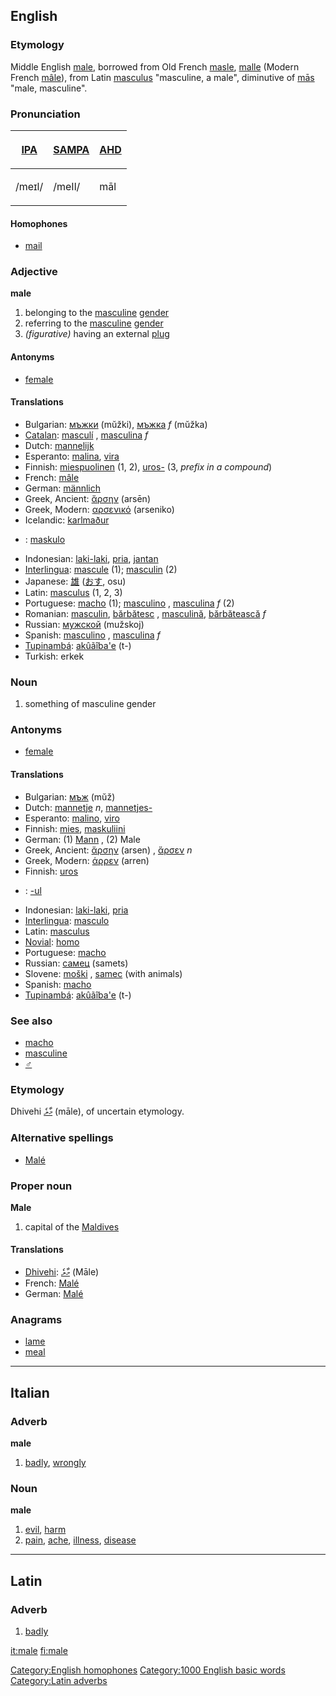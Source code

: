 ==English==

===Etymology===
Middle English [[male]], borrowed from Old French [[masle]], [[malle]] (Modern French [[mâle]]), from Latin [[masculus]] "masculine, a male", diminutive of [[mas|mās]] "male, masculine".

===Pronunciation===
{| border=1 cellpadding=5
! [[w:IPA|IPA]] !! [[w:SAMPA|SAMPA]] !! [[AHD]]
|-
| /meɪl/ || /meIl/ || māl
|}

====Homophones====
*[[mail]]
[[Category:English homophones]]

===Adjective===
'''male''' {{notcomp}}

#belonging to the [[masculine]] [[gender]]
#referring to the [[masculine]] [[gender]]
#''(figurative)'' having an external [[plug]]

====Antonyms====
*[[female]]

====Translations====
{{top}}
*Bulgarian: [[мъжки]] {{m}} (mŭžki), [[мъжка]] ''f'' (mŭžka)
*[[Catalan]]: [[masculí]] {{m}}, [[masculina]] ''f''
*Dutch: [[mannelijk]]
*Esperanto: [[malina]], [[vira]]
*Finnish: [[miespuolinen]] (1, 2), [[uros|uros-]] (3, ''prefix in a compound'')
*French: [[mâle]]
*German: [[männlich]]
*Greek, Ancient: [[ἄρσην]] (arsēn)
*Greek, Modern: [[αρσενικό]] (arseniko)
*Icelandic: [[karlmaður]]
*{{io}}: [[maskulo]]
{{mid}}
*Indonesian: [[laki-laki]], [[pria]], [[jantan]]
*[[Interlingua]]: [[mascule]] (1); [[masculin]] (2)
*Japanese: [[雄]] ([[おす]], osu)
*Latin: [[masculus]] (1, 2, 3)
*Portuguese: [[macho]] {{m}} (1); [[masculino]] {{m}}, [[masculina]] ''f'' (2)
*Romanian: [[masculin]], [[bărbătesc]] {{m}}, [[masculină]], [[bărbătească]] ''f''
*Russian: [[мужской]] (mužskoj)
*Spanish: [[masculino]] {{m}}, [[masculina]] ''f''
*[[Tupinambá]]: [[akûãîba'e]] (t-)
*Turkish: erkek
{{bottom}}

===Noun===
{{en-noun-reg}}

#something of masculine gender

===Antonyms===
*[[female]]

====Translations====
{{top}}
*Bulgarian: [[мъж]] {{m}} (mŭž)
*Dutch: [[mannetje]] ''n'', [[mannetjes-]]
*Esperanto: [[malino]], [[viro]]
*Finnish: [[mies]], [[maskuliini]]
*German: (1) [[Mann]] {{m}}, (2) Male
*Greek, Ancient: [[ἄρσην]] (arsen) {{m}}, [[ἄρσεν]] ''n''
*Greek, Modern: [[άρρεν]] (arren)
*Finnish: [[uros]]
*{{io}}: [[-ul]]
{{mid}}
*Indonesian: [[laki-laki]], [[pria]]
*[[Interlingua]]: [[masculo]]
*Latin: [[masculus]]
*[[Novial]]: [[homo]]
*Portuguese: [[macho]] {{m}}
*Russian: [[самец]] (samets)
*Slovene: [[moški]] {{m}}, [[samec]] {{m}} (with animals)
*Spanish: [[macho]] {{m}}
*[[Tupinambá]]: [[akûãîba'e]] (t-)
{{bottom}}

===See also===
*[[macho]]
*[[masculine]]
*[[♂]]

===Etymology===
Dhivehi [[މާލެ]] (māle), of uncertain etymology.

===Alternative spellings===
*[[Malé]] 

===Proper noun===
'''Male'''

#capital of the [[Maldives]]

====Translations====
*[[Dhivehi]]: [[މާލެ]] (Māle)
*French: [[Malé]]
*German: [[Malé]]

===Anagrams===
*[[lame]]
*[[meal]]

----

==Italian==
===Adverb===
'''male'''
# [[badly]], [[wrongly]]
===Noun===
'''male''' {{m}}
# [[evil]], [[harm]]
# [[pain]], [[ache]], [[illness]], [[disease]]

----

==Latin==
===Adverb===
{{la-ad|male|peius|pessim&#275;}}
#[[badly]]

[[Category:1000 English basic words]]
[[Category:Latin adverbs]]

[[it:male]]
[[fi:male]]